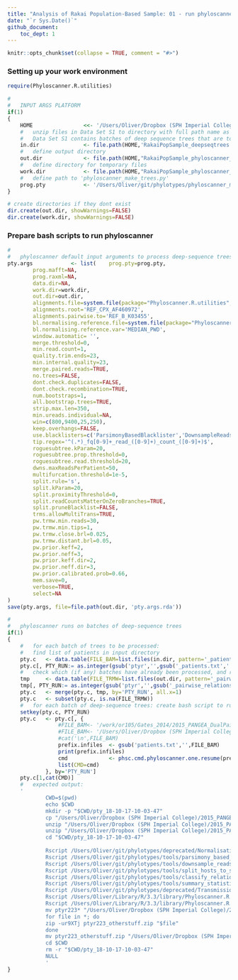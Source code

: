 ```yaml
---
title: "Analysis of Rakai Population-Based Sample: 01 - run phyloscanner"
date: "`r Sys.Date()`"
github_document:
    toc_dept: 1
---
```


```r
knitr::opts_chunk$set(collapse = TRUE, comment = "#>")
```


### Setting up your work environment
```r
require(Phyloscanner.R.utilities)

#
#	INPUT ARGS PLATFORM
if(1)
{	
	HOME				<<- '/Users/Oliver/Dropbox (SPH Imperial College)/2015_PANGEA_DualPairsFromFastQIVA'								
	#	unzip files in Data Set S1 to directory with full path name as in 'in.dir'
	#	Data Set S1 contains batches of deep sequence trees that are to be processed with phyloscanner
	in.dir				<- file.path(HOME,'RakaiPopSample_deepseqtrees')	
	#	define output directory
	out.dir				<- file.path(HOME,"RakaiPopSample_phyloscanner_out")
	#	define directory for temporary files 
	work.dir			<- file.path(HOME,"RakaiPopSample_phyloscanner_work")		
	#	define path to 'phyloscanner_make_trees.py'		
	prog.pty			<- '/Users/Oliver/git/phylotypes/phyloscanner_make_trees.py'
}	

# create directories if they dont exist
dir.create(out.dir, showWarnings=FALSE)
dir.create(work.dir, showWarnings=FALSE)
```  

### Prepare bash scripts to run phyloscanner

```r
#
#	phyloscanner default input arguments to process deep-sequence trees
pty.args			<- list(	prog.pty=prog.pty, 
		prog.mafft=NA, 
		prog.raxml=NA, 
		data.dir=NA, 
		work.dir=work.dir, 
		out.dir=out.dir, 
		alignments.file=system.file(package="Phyloscanner.R.utilities", "HIV1_compendium_AD_B_CPX_v2.fasta"),
		alignments.root='REF_CPX_AF460972', 
		alignments.pairwise.to='REF_B_K03455',
		bl.normalising.reference.file=system.file(package="Phyloscanner.R.utilities", "data", "hiv.hxb2.norm.constants.rda"),
		bl.normalising.reference.var='MEDIAN_PWD',														
		window.automatic= '', 
		merge.threshold=0, 
		min.read.count=1, 
		quality.trim.ends=23, 
		min.internal.quality=23, 
		merge.paired.reads=TRUE, 
		no.trees=FALSE, 
		dont.check.duplicates=FALSE,
		dont.check.recombination=TRUE,
		num.bootstraps=1,
		all.bootstrap.trees=TRUE,
		strip.max.len=350, 
		min.ureads.individual=NA, 
		win=c(800,9400,25,250), 				
		keep.overhangs=FALSE,
		use.blacklisters=c('ParsimonyBasedBlacklister','DownsampleReads'),
		tip.regex='^(.*)_fq[0-9]+_read_([0-9]+)_count_([0-9]+)$',
		roguesubtree.kParam=20,
		roguesubtree.prop.threshold=0,
		roguesubtree.read.threshold=20,
		dwns.maxReadsPerPatient=50,	
		multifurcation.threshold=1e-5,
		split.rule='s',
		split.kParam=20,
		split.proximityThreshold=0,
		split.readCountsMatterOnZeroBranches=TRUE,
		split.pruneBlacklist=FALSE,
		trms.allowMultiTrans=TRUE,
		pw.trmw.min.reads=30,									
		pw.trmw.min.tips=1,
		pw.trmw.close.brl=0.025,
		pw.trmw.distant.brl=0.05,
		pw.prior.keff=2,
		pw.prior.neff=3,
		pw.prior.keff.dir=2,
		pw.prior.neff.dir=3,				
		pw.prior.calibrated.prob=0.66,
		mem.save=0,
		verbose=TRUE,				
		select=NA 
)	
save(pty.args, file=file.path(out.dir, 'pty.args.rda'))

#
#	phyloscanner runs on batches of deep-sequence trees	
if(1)
{
	#	for each batch of trees to be processed:
	#	find list of patients in input directory
	pty.c	<- data.table(FILE_BAM=list.files(in.dir, pattern='_patients.txt', full.names=TRUE))
	pty.c[, PTY_RUN:= as.integer(gsub('ptyr','',gsub('_patients.txt','',basename(FILE_BAM))))]
	#	check which (if any) batches have already been processed, and remove from TODO list
	tmp		<- data.table(FILE_TRMW=list.files(out.dir, pattern='_pairwise_relationships.rda', full.names=TRUE))
	tmp[, PTY_RUN:= as.integer(gsub('ptyr','',gsub('_pairwise_relationships.rda','',basename(FILE_TRMW))))]
	pty.c	<- merge(pty.c, tmp, by='PTY_RUN', all.x=1)
	pty.c	<- subset(pty.c, is.na(FILE_TRMW))
	#	for each batch of deep-sequence trees: create bash script to run phyloscanner 
	setkey(pty.c, PTY_RUN)		
	pty.c	<- pty.c[, { 
				#FILE_BAM<- '/work/or105/Gates_2014/2015_PANGEA_DualPairsFromFastQIVA/Rakai_ptoutput_160915_couples_w270/ptyr1_bam.txt'
				#FILE_BAM<- '/Users/Oliver/Dropbox (SPH Imperial College)/2015_PANGEA_DualPairsFromFastQIVA/Rakai_ptoutput_160915_couples_w270/ptyr1_bam.txt'
				#cat('\n',FILE_BAM)
				prefix.infiles	<- gsub('patients.txt','',FILE_BAM)
				print(prefix.infiles)
				cmd				<- phsc.cmd.phyloscanner.one.resume(prefix.infiles, pty.args)
				list(CMD=cmd) 
			}, by='PTY_RUN']		
	pty.c[1,cat(CMD)]		
	#	expected output:	
	'
			CWD=$(pwd)
			echo $CWD
			mkdir -p "$CWD/pty_18-10-17-10-03-47"
			cp "/Users/Oliver/Dropbox (SPH Imperial College)/2015_PANGEA_DualPairsFromFastQIVA/RakaiPopSample_deepseqtrees/ptyr223_patients.txt" "$CWD/pty_18-10-17-10-03-47"
			unzip "/Users/Oliver/Dropbox (SPH Imperial College)/2015_PANGEA_DualPairsFromFastQIVA/RakaiPopSample_deepseqtrees/ptyr223_trees_fasta.zip" -d "$CWD/pty_18-10-17-10-03-47"
			unzip "/Users/Oliver/Dropbox (SPH Imperial College)/2015_PANGEA_DualPairsFromFastQIVA/RakaiPopSample_deepseqtrees/ptyr223_trees_newick.zip" -d "$CWD/pty_18-10-17-10-03-47"
			cd "$CWD/pty_18-10-17-10-03-47"
			
			Rscript /Users/Oliver/git/phylotypes/deprecated/NormalisationLookupWriter.R --scriptdir /Users/Oliver/git/phylotypes/deprecated "$CWD/pty_18-10-17-10-03-47/ptyr223_InWindow_" "/Users/Oliver/Library/R/3.3/library/Phyloscanner.R.utilities/data/hiv.hxb2.norm.constants.rda" "$CWD/pty_18-10-17-10-03-47/ptyr223_normconst.csv" "MEDIAN_PWD"  --standardize
			Rscript /Users/Oliver/git/phylotypes/tools/parsimony_based_blacklister.R 20 0 20 "$CWD/pty_18-10-17-10-03-47/ptyr223_InWindow_" "$CWD/pty_18-10-17-10-03-47/ptyr223_blacklistsank_InWindow" --dualsOutputFile "$CWD/pty_18-10-17-10-03-47/ptyr223_duallistsank_InWindow" --outgroupName REF_CPX_AF460972 --tipRegex "^(.*)_fq[0-9]+_read_([0-9]+)_count_([0-9]+)$" --multifurcationThreshold 1e-05  --branchLengthNormalisation "$CWD/pty_18-10-17-10-03-47/ptyr223_normconst.csv" --verbose
			Rscript /Users/Oliver/git/phylotypes/tools/downsample_reads.R 50 $CWD/pty_18-10-17-10-03-47/ptyr223_ $CWD/pty_18-10-17-10-03-47/ptyr223_blacklistdwns_ --blacklist $CWD/pty_18-10-17-10-03-47/ptyr223_blacklistsank_InWindow_ --tipRegex "^(.*)_fq[0-9]+_read_([0-9]+)_count_([0-9]+)$" --seed 42 --verbose
			Rscript /Users/Oliver/git/phylotypes/tools/split_hosts_to_subgraphs.R "$CWD/pty_18-10-17-10-03-47/ptyr223_" "ptyr223" --blacklist "$CWD/pty_18-10-17-10-03-47/ptyr223_blacklistdwns_" --outputdir "$CWD/pty_18-10-17-10-03-47" --idFile "$CWD/pty_18-10-17-10-03-47/ptyr223_patients.txt" --outgroupName REF_CPX_AF460972 --splitsRule s --kParam 20 --proximityThreshold 0 --readCountsMatterOnZeroBranches --tipRegex "^(.*)_fq[0-9]+_read_([0-9]+)_count_([0-9]+)$" --multifurcationThreshold 1e-05 --branchLengthNormalisation "$CWD/pty_18-10-17-10-03-47/ptyr223_normconst.csv" --outputAsRDA --pdfwidth 30 --pdfrelheight 0.15 --verbose
			Rscript /Users/Oliver/git/phylotypes/tools/classify_relationships.R "$CWD/pty_18-10-17-10-03-47/ProcessedTree_s_ptyr223_" "$CWD/pty_18-10-17-10-03-47/subgraphs_s_ptyr223_" "$CWD/pty_18-10-17-10-03-47/ptyr223" --branchLengthNormalisation "$CWD/pty_18-10-17-10-03-47/ptyr223_normconst.csv" --verbose
			Rscript /Users/Oliver/git/phylotypes/tools/summary_statistics.R --scriptDir /Users/Oliver/git/phylotypes/tools "$CWD/pty_18-10-17-10-03-47/ptyr223_patients.txt" "$CWD/pty_18-10-17-10-03-47/ProcessedTree_s_ptyr223_InWindow_" "$CWD/pty_18-10-17-10-03-47/subgraphs_s_ptyr223_InWindow_" "$CWD/pty_18-10-17-10-03-47/ptyr223_" --tipRegex "^(.*)_fq[0-9]+_read_([0-9]+)_count_([0-9]+)$" --blacklists "$CWD/pty_18-10-17-10-03-47/ptyr223_blacklistdwns_InWindow_" --verbose
			Rscript /Users/Oliver/git/phylotypes/deprecated/TransmissionSummary.R "$CWD/pty_18-10-17-10-03-47/ptyr223_patients.txt" "$CWD/pty_18-10-17-10-03-47/ptyr223_classification_InWindow_" "$CWD/pty_18-10-17-10-03-47/ptyr223_trmStats.csv" --scriptdir /Users/Oliver/git/phylotypes/deprecated --summaryFile "$CWD/pty_18-10-17-10-03-47/ptyr223_patStatsFull.csv" --minThreshold 1 --detailedOutput "$CWD/pty_18-10-17-10-03-47/ptyr223_trmStatsPerWindow.rda" --allowMultiTrans --verbose
			Rscript /Users/Oliver/Library/R/3.3/library/Phyloscanner.R.utilities/phsc.pairwise.relationships.Rscript --infile "$CWD/pty_18-10-17-10-03-47/ptyr223_trmStatsPerWindow.rda" --outfile "$CWD/pty_18-10-17-10-03-47/ptyr223_pairwise_relationships.rda" --trmw.min.reads 30 --trmw.min.tips 1 --trmw.close.brl 0.025 --trmw.distant.brl 0.05 --prior.keff 2 --prior.neff 3 --prior.keff.dir 2 --prior.neff.dir 3 --prior.calibrated.prob 0.66 --rel.likely.pair --rel.likely.pair.by.distance.only --rel.likely.pair.by.topology.only --rel.likely.pair.by.cross.table --rel.direction --rel.chain
			Rscript /Users/Oliver/Library/R/3.3/library/Phyloscanner.R.utilities/phsc.read.processed.phyloscanner.output.in.directory.Rscript --prefix.infiles "$CWD/pty_18-10-17-10-03-47/ptyr223_" --save.file.base "$CWD/pty_18-10-17-10-03-47/ptyr223_" --read.likelytransmissions --read.trees --read.subtrees --zip
			mv ptyr223* "/Users/Oliver/Dropbox (SPH Imperial College)/2015_PANGEA_DualPairsFromFastQIVA/RakaiPopSample_phyloscanner_out"
			for file in *; do
			zip -ur9XTj ptyr223_otherstuff.zip "$file"
			done
			mv ptyr223_otherstuff.zip "/Users/Oliver/Dropbox (SPH Imperial College)/2015_PANGEA_DualPairsFromFastQIVA/RakaiPopSample_phyloscanner_out"
			cd $CWD
			rm -r "$CWD/pty_18-10-17-10-03-47"
			NULL
			'	
}
```  
	

 